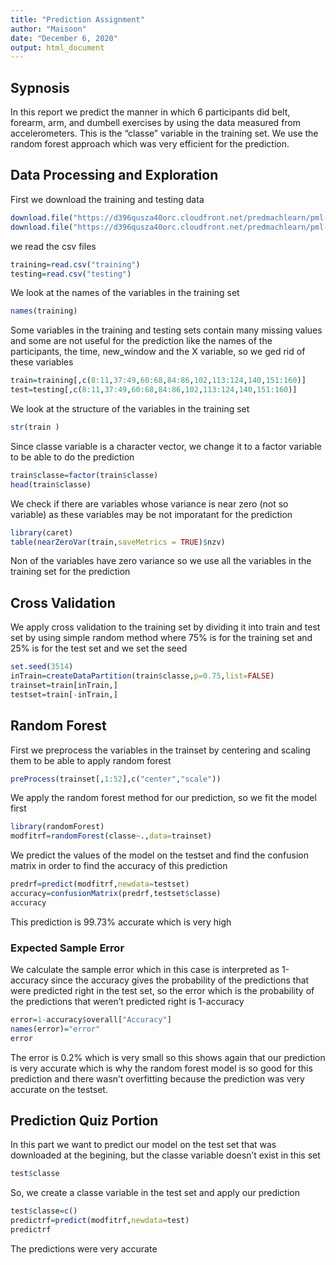```yaml
---
title: "Prediction Assignment"
author: "Maisoon"
date: "December 6, 2020"
output: html_document
---
```

## Sypnosis
In this report we predict the manner in which 6 participants did belt, forearm, arm, and dumbell exercises by using the data measured from accelerometers. This is the "classe" variable in the training set. We use the random forest approach which was very efficient for the prediction.

## Data Processing and Exploration
First we download the training and testing data
```r
download.file("https://d396qusza40orc.cloudfront.net/predmachlearn/pml-training.csv",destfile = "./training")
download.file("https://d396qusza40orc.cloudfront.net/predmachlearn/pml-testing.csv",destfile = "./testing")
```
we read the csv files
```r
training=read.csv("training")
testing=read.csv("testing")
```
We look at the names of the variables in the training set
```r
names(training)
```
Some variables in the training and testing sets contain many missing values and some are not useful for the prediction like the names of the participants, the time, new_window and the X variable, so we ged rid of these variables
```r
train=training[,c(8:11,37:49,60:68,84:86,102,113:124,140,151:160)]
test=testing[,c(8:11,37:49,60:68,84:86,102,113:124,140,151:160)]
```
We look at the structure of the variables in the training set
```r
str(train )
```
Since classe variable is a character vector, we change it to a factor variable to be able to do the prediction
```r
train$classe=factor(train$classe)
head(train$classe)
```
We check if there are variables whose variance is near zero (not so variable) as these variables may be not imporatant for the prediction
```r
library(caret)
table(nearZeroVar(train,saveMetrics = TRUE)$nzv)
```
Non of the variables have zero variance so we use all the variables in the training set for the prediction

## Cross Validation
We apply cross validation to the training set by dividing it into train and test set by using simple random method where 75% is for the training set and 25% is for the test set and we set the seed
```r
set.seed(3514)
inTrain=createDataPartition(train$classe,p=0.75,list=FALSE)
trainset=train[inTrain,]
testset=train[-inTrain,]
```

## Random Forest
First we preprocess the variables in the trainset by centering and scaling them to be able to apply random forest
```r
preProcess(trainset[,1:52],c("center","scale"))
```
We apply the random forest method for our prediction, so we fit the model first 
```r
library(randomForest)
modfitrf=randomForest(classe~.,data=trainset)
```
We predict the values of the model on the testset and find the confusion matrix in order to find the accuracy of this prediction
```r
predrf=predict(modfitrf,newdata=testset)
accuracy=confusionMatrix(predrf,testset$classe)
accuracy
```
This prediction is 99.73% accurate which is very high

### Expected Sample Error
We calculate the sample error which in this case is interpreted as 1-accuracy since the accuracy gives the probability of the predictions that were predicted right in the test set, so the error which is the probability of the predictions that weren't predicted right is 1-accuracy
```r
error=1-accuracy$overall["Accuracy"]
names(error)="error"
error
```
The error is 0.2% which is very small so this shows again that our prediction is very accurate which is why the random forest model is so good for this prediction and there wasn't overfitting because the prediction was very accurate on the testset.

## Prediction Quiz Portion
In this part we want to predict our model on the test set that was downloaded at the begining, but the classe variable doesn't exist in this set
```r
test$classe
```
So, we create a classe variable in the test set and apply our prediction
```r
test$classe=c()
predictrf=predict(modfitrf,newdata=test)
predictrf
```
The predictions were very accurate

